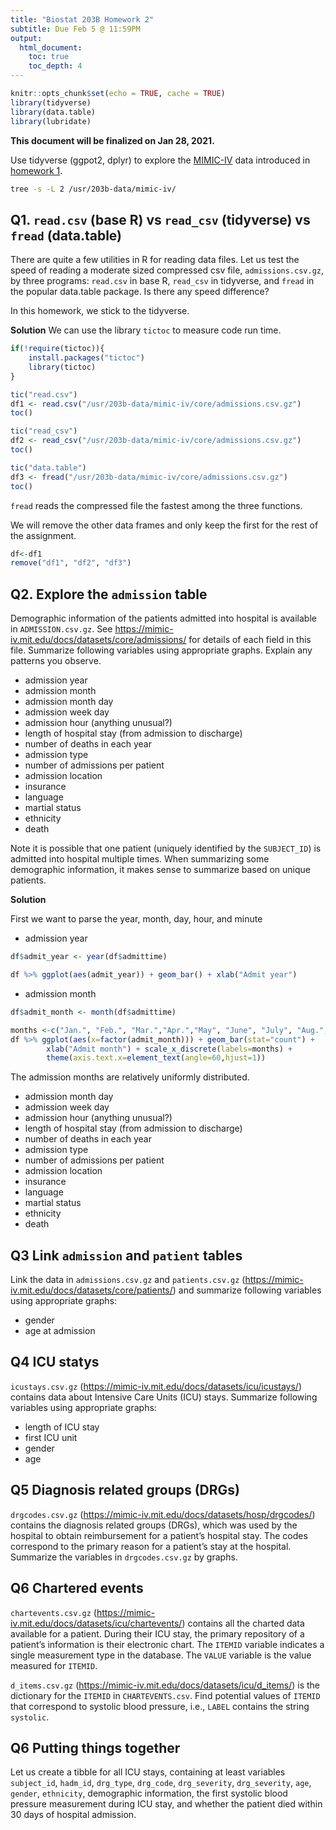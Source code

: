 ```yaml
---
title: "Biostat 203B Homework 2"
subtitle: Due Feb 5 @ 11:59PM
output: 
  html_document:
    toc: true
    toc_depth: 4 
---
```


```r
knitr::opts_chunk$set(echo = TRUE, cache = TRUE)
library(tidyverse)
library(data.table)
library(lubridate)
```

**This document will be finalized on Jan 28, 2021.**

Use tidyverse (ggpot2, dplyr) to explore the [MIMIC-IV](https://mimic-iv.mit.edu) data introduced in [homework 1](https://ucla-biostat203b-2021winter.github.io/hw/hw1/hw1.html).

```bash
tree -s -L 2 /usr/203b-data/mimic-iv/
```

## Q1. `read.csv` (base R) vs `read_csv` (tidyverse) vs `fread` (data.table)

There are quite a few utilities in R for reading data files. Let us test the speed of reading a moderate sized compressed csv file, `admissions.csv.gz`, by three programs: `read.csv` in base R, `read_csv` in tidyverse, and `fread` in the popular data.table package. Is there any speed difference?

In this homework, we stick to the tidyverse. 

**Solution**
We can use the library `tictoc` to measure code run time. 

```r
if(!require(tictoc)){
    install.packages("tictoc")
    library(tictoc)
}

tic("read.csv")
df1 <- read.csv("/usr/203b-data/mimic-iv/core/admissions.csv.gz")
toc()

tic("read_csv")
df2 <- read_csv("/usr/203b-data/mimic-iv/core/admissions.csv.gz")
toc()

tic("data.table")
df3 <- fread("/usr/203b-data/mimic-iv/core/admissions.csv.gz")
toc()
```

`fread` reads the compressed file the fastest among the three functions. 

We will remove the other data frames and only keep the first for the rest of the assignment.

```r
df<-df1
remove("df1", "df2", "df3")
```


## Q2. Explore the `admission` table

Demographic information of the patients admitted into hospital is available in `ADMISSION.csv.gz`. See <https://mimic-iv.mit.edu/docs/datasets/core/admissions/> for details of each field in this file. Summarize following variables using appropriate graphs. Explain any patterns you observe.  

- admission year  
- admission month  
- admission month day  
- admission week day  
- admission hour (anything unusual?)  
- length of hospital stay (from admission to discharge)  
- number of deaths in each year  
- admission type  
- number of admissions per patient  
- admission location  
- insurance  
- language  
- martial status  
- ethnicity  
- death 

Note it is possible that one patient (uniquely identified by the `SUBJECT_ID`) is admitted into hospital multiple times. When summarizing some demographic information, it makes sense to summarize based on unique patients. 


**Solution**

First we want to parse the year, month, day, hour, and minute


- admission year  
```r
df$admit_year <- year(df$admittime)

df %>% ggplot(aes(admit_year)) + geom_bar() + xlab("Admit year")

```


- admission month  
```r
df$admit_month <- month(df$admittime)

months <-c("Jan.", "Feb.", "Mar.","Apr.","May", "June", "July", "Aug.", "Sept.", "Oct.", "Nov.", "Dec.")
df %>% ggplot(aes(x=factor(admit_month))) + geom_bar(stat="count") + 
        xlab("Admit month") + scale_x_discrete(labels=months) +
        theme(axis.text.x=element_text(angle=60,hjust=1))
```

The admission months are relatively uniformly distributed. 

- admission month day  
- admission week day  
- admission hour (anything unusual?)  
- length of hospital stay (from admission to discharge)  
- number of deaths in each year  
- admission type  
- number of admissions per patient  
- admission location  
- insurance  
- language  
- martial status  
- ethnicity  
- death 


## Q3 Link `admission` and `patient` tables

Link the data in `admissions.csv.gz` and `patients.csv.gz` (<https://mimic-iv.mit.edu/docs/datasets/core/patients/>) and summarize following variables using appropriate graphs:  

- gender  
- age at admission 

## Q4 ICU statys

`icustays.csv.gz` (<https://mimic-iv.mit.edu/docs/datasets/icu/icustays/>) contains data about Intensive Care Units (ICU) stays. Summarize following variables using appropriate graphs:  

- length of ICU stay  
- first ICU unit  
- gender  
- age  

## Q5 Diagnosis related groups (DRGs)

`drgcodes.csv.gz` (<https://mimic-iv.mit.edu/docs/datasets/hosp/drgcodes/>) contains the diagnosis related groups (DRGs), which was used by the hospital to obtain reimbursement for a patient’s hospital stay. The codes correspond to the primary reason for a patient’s stay at the hospital. Summarize the variables in `drgcodes.csv.gz` by graphs.

## Q6 Chartered events

`chartevents.csv.gz` (<https://mimic-iv.mit.edu/docs/datasets/icu/chartevents/>) contains all the charted data available for a patient. During their ICU stay, the primary repository of a patient’s information is their electronic chart. The `ITEMID` variable indicates a single measurement type in the database. The `VALUE` variable is the value measured for `ITEMID`. 

`d_items.csv.gz` (<https://mimic-iv.mit.edu/docs/datasets/icu/d_items/>) is the dictionary for the `ITEMID` in `CHARTEVENTS.csv`. Find potential values of `ITEMID` that correspond to systolic blood pressure, i.e., `LABEL` contains the string `systolic`. 

## Q6 Putting things together

Let us create a tibble for all ICU stays, containing at least variables `subject_id`, `hadm_id`, `drg_type`, `drg_code`, `drg_severity`, `drg_severity`, `age`, `gender`, `ethnicity`, demographic information, the first systolic blood pressure measurement during ICU stay, and whether the patient died within 30 days of hospital admission.